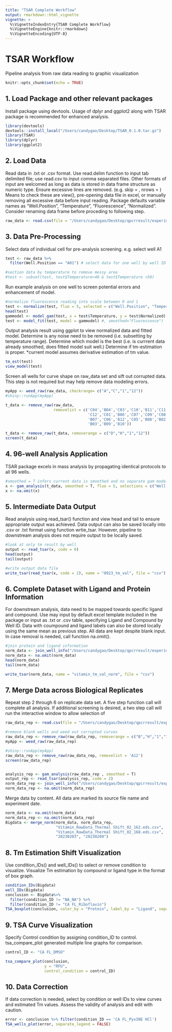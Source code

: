 ```yaml
---
title: "TSAR Complete Workflow"
output: rmarkdown::html_vignette
vignette: >
  %\VignetteIndexEntry{TSAR Complete Workflow}
  %\VignetteEngine{knitr::rmarkdown}
  %\VignetteEncoding{UTF-8}
---
```


# TSAR Workflow

Pipeline analysis from raw data reading to graphic visualization

```r
knitr::opts_chunk$set(echo = TRUE)
```

## 1. Load Package and other relevant packages

Install package using devtools. Usage of dplyr and ggplot2 along with TSAR package is recommended for enhanced analysis.

```r
library(devtools)
devtools::install_local("/Users/candygao/Desktop/TSAR_0.1.0.tar.gz")
library(TSAR)
library(dplyr)
library(ggplot2)
```

## 2. Load Data

Read data in .txt or .csv format. Use read.delim function to input tab delimited file; use read.csv to input comma separated files. Other formats of input are welcomed as long as data is stored in data frame structure as numeric type. Ensure excessive lines are removed. (e.g. skip = , nrows = ) Means to check these are view(), pre-opening data file in excel, or manually removing all excessive data before input reading. Package defaults variable names as "Well.Position", "Temperature", "Fluorescence", "Normalized". Consider renaming data frame before proceding to following step.

```r
raw_data <- read.csv(file = "/Users/candygao/Desktop/qpcrresult/experiment file/Vitamin_RawData_Thermal Shift_02_162.eds.csv", header = TRUE, nrows = 118176)
```

## 3. Data Pre-Processing

Select data of individual cell for pre-analysis screening. e.g. select well A1

```r
test <- raw_data %>%
  filter(Well.Position == "A01") # select data for one well by well ID

#section data by temperature to remove messy area
#test <- subset(test, test$Temperature>40 & test$Temperature <50) 
```

Run example analysis on one well to screen potential errors and enhancement of model.

```r
#normalize fluorescence reading into scale between 0 and 1
test <- normalize(test, fluo = 5, selected = c("Well.Position", "Temperature", "Fluorescence", "Normalized")) 
head(test)
gammodel <- model_gam(test, x = test$Temperature, y = test$Normalized)
test <- model_fit(test, model = gammodel) #, smoothed="Fluorescence")
```

Output analysis result using ggplot to view normalized data and fitted model. Determine is any noise need to be removed (i.e. subsetting by temperature range). Determine which model is the best (i.e. is currrent data already smoothed, does fitted model suit well.) Determine if tm-estimation is proper. \*current model assumes derivative estimation of tm value.

```r
tm_est(test)
view_model(test)
```

Screen all wells for curve shape on raw_data set and sift out corrupted data. This step is not required but may help remove data modeling errors.

```r
myApp <- weed_raw(raw_data, checkrange= c("A","C","1","12"))
#shiny::runApp(myApp)

t_data <- remove_raw(raw_data, 
                     removelist = c('C04','B04','C03','C10','B11','C11','C02',
                                    'C12','C01','B06','C07','C09','C08','B05',
                                    'B07','C06','B12','C05','B08','B02','B01',
                                    'B03','B09','B10'))

t_data <- remove_raw(t_data, removerange = c("D","H","1","12"))
screen(t_data)
```

## 4. 96-well Analysis Application

TSAR package excels in mass analysis by propagating identical protocols to all 96 wells.

```r
#smoothed = T infers current data is smoothed and no separate gam modeling is needed. If modeling needed, input argument as smoothed = F
x <- gam_analysis(t_data, smoothed = T, fluo = 5, selections = c("Well.Position", "Temperature", "Fluorescence", "Normalized"))
x <- na.omit(x)
```

## 5. Intermediate Data Output

Read analysis using read_tsar() function and view head and tail to ensure appropriate output was achieved. Data output can also be saved locally into .csv or .txt format using function wrtie_tsar. However, pipeline to downstream analysis does not require output to be locally saved.

```r
#look at only tm result by well
output <- read_tsar(x, code = 0)
head(output)
tail(output)

#write output data file
write_tsar(read_tsar(x, code = 2), name = "0923_tm_val", file = "csv")
```

## 6. Complete Dataset with Ligand and Protein Information

For downstream analysis, data need to be mapped towards specific ligand and compound. Use may input by default excel template included in the package or input as .txt or .csv table, specifying Ligand and Compound by Well ID. Data with coumpound and ligand labels can also be stored locally using the same mean as previous step. All data are kept despite blank input. In case removal is needed, call function na.omit().

```r
#join protein and ligand information 
norm_data <- join_well_info("/Users/candygao/Desktop/qpcrresult/experiment file/0203Well Information.xlsx", read_tsar(x, code = 2), type = "by_template")
norm_data <- na.omit(norm_data)
head(norm_data)
tail(norm_data)

write_tsar(norm_data, name = "vitamin_tm_val_norm", file = "csv")
```

## 7. Merge Data across Biological Replicates

Repeat step 2 through 6 on replicate data set. A five step function call will complete all analysis. If additional screening is desired, a two step call will run the interactive window to allow selection of

```r
raw_data_rep <- read.csv(file = "/Users/candygao/Desktop/qpcrresult/experiment file/Vitamin_RawData_Thermal Shift_02_168.eds.csv", header = TRUE, nrows = 118176)

#remove blank wells and weed out corrupted curves
raw_data_rep <- remove_raw(raw_data_rep, removerange = c("B","H","1","12"))
myApp <- weed_raw(raw_data_rep) 

#shiny::runApp(myApp)
raw_data_rep <- remove_raw(raw_data_rep, removelist = 'A12')
screen(raw_data_rep)


analysis_rep <- gam_analysis(raw_data_rep , smoothed = T)
output_rep <- read_tsar(analysis_rep, code = 2)
norm_data_rep <- join_well_info("/Users/candygao/Desktop/qpcrresult/experiment file/0203Well Information.xlsx", output_rep, type = "by_template")
norm_data_rep <- na.omit(norm_data_rep)

```

Merge data by content. All data are marked its source file name and experiment date.

```r
norm_data <- na.omit(norm_data)
norm_data_rep <- na.omit(norm_data_rep)
Bigdata <- merge_norm(norm_data, norm_data_rep, 
                      "Vitamin_RawData_Thermal Shift_02_162.eds.csv", 
                      "Vitamin_RawData_Thermal Shift_02_168.eds.csv", 
                      "20230203", "20230209")

```

## 8. Tm Estimation Shift Visualization

Use condition_IDs() and well_IDs() to select or remove condition to visualize. Visualize Tm estimation by compound or ligand type in the format of box graph.

```r
condition_IDs(Bigdata)
well_IDs(Bigdata)
conclusion <- Bigdata%>%
  filter(condition_ID != "NA_NA") %>%
  filter(condition_ID != "CA FL_Riboflavin")
TSA_boxplot(conclusion, color_by = "Protein", label_by = "Ligand", separate_legend = FALSE)
```

## 9. TSA Curve Visualization

Specify Control condition by assigning condition_ID to control. tsa_compare_plot generated multiple line graphs for comparison.

```r
control_ID <- "CA FL_DMSO"

tsa_compare_plot(conclusion,
                 y = "RFU",
                 control_condition = control_ID)
```

## 10. Data Correction

If data correction is needed, select by condition or well IDs to view curves and estimated Tm values. Assess the validity of analysis and edit with caution.
```r
error <- conclusion %>% filter(condition_ID == 'CA FL_PyxINE HCl')
TSA_wells_plot(error, separate_legend = FALSE)
```
